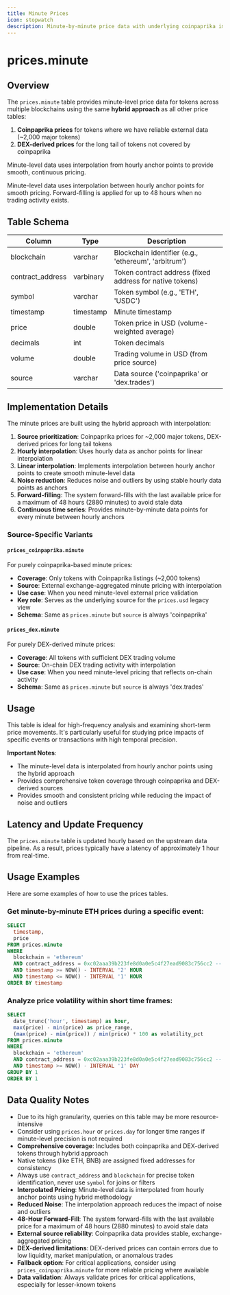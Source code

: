 ```yaml
---
title: Minute Prices
icon: stopwatch
description: Minute-by-minute price data with underlying coinpaprika implementation
---
```


# prices.minute

## Overview

The `prices.minute` table provides minute-level price data for tokens across multiple blockchains using the same **hybrid approach** as all other price tables:

1. **Coinpaprika prices** for tokens where we have reliable external data (~2,000 major tokens)
2. **DEX-derived prices** for the long tail of tokens not covered by coinpaprika

Minute-level data uses interpolation from hourly anchor points to provide smooth, continuous pricing.

<Info>
    Minute-level data uses interpolation between hourly anchor points for smooth pricing. Forward-filling is applied for up to 48 hours when no trading activity exists.
</Info>

## Table Schema

| Column | Type | Description |
|--------|------|-------------|
| blockchain | varchar | Blockchain identifier (e.g., 'ethereum', 'arbitrum') |
| contract_address | varbinary | Token contract address (fixed address for native tokens) |
| symbol | varchar | Token symbol (e.g., 'ETH', 'USDC') |
| timestamp | timestamp | Minute timestamp |
| price | double | Token price in USD (volume-weighted average) |
| decimals | int | Token decimals |
| volume | double | Trading volume in USD (from price source) |
| source | varchar | Data source ('coinpaprika' or 'dex.trades') |

## Implementation Details

The minute prices are built using the hybrid approach with interpolation:

1. **Source prioritization**: Coinpaprika prices for ~2,000 major tokens, DEX-derived prices for long tail tokens
2. **Hourly interpolation**: Uses hourly data as anchor points for linear interpolation
3. **Linear interpolation**: Implements interpolation between hourly anchor points to create smooth minute-level data
4. **Noise reduction**: Reduces noise and outliers by using stable hourly data points as anchors
5. **Forward-filling**: The system forward-fills with the last available price for a maximum of 48 hours (2880 minutes) to avoid stale data
6. **Continuous time series**: Provides minute-by-minute data points for every minute between hourly anchors

### Source-Specific Variants

#### `prices_coinpaprika.minute`
For purely coinpaprika-based minute prices:
- **Coverage**: Only tokens with Coinpaprika listings (~2,000 tokens)
- **Source**: External exchange-aggregated minute pricing with interpolation
- **Use case**: When you need minute-level external price validation
- **Key role**: Serves as the underlying source for the `prices.usd` legacy view
- **Schema**: Same as `prices.minute` but `source` is always 'coinpaprika'

#### `prices_dex.minute`
For purely DEX-derived minute prices:
- **Coverage**: All tokens with sufficient DEX trading volume
- **Source**: On-chain DEX trading activity with interpolation
- **Use case**: When you need minute-level pricing that reflects on-chain activity
- **Schema**: Same as `prices.minute` but `source` is always 'dex.trades'

## Usage

This table is ideal for high-frequency analysis and examining short-term price movements. It's particularly useful for studying price impacts of specific events or transactions with high temporal precision.

**Important Notes**: 
- The minute-level data is interpolated from hourly anchor points using the hybrid approach
- Provides comprehensive token coverage through coinpaprika and DEX-derived sources
- Provides smooth and consistent pricing while reducing the impact of noise and outliers

## Latency and Update Frequency

The `prices.minute` table is updated hourly based on the upstream data pipeline. As a result, prices typically have a latency of approximately 1 hour from real-time.

## Usage Examples

Here are some examples of how to use the prices tables.

### Get minute-by-minute ETH prices during a specific event:
```sql
SELECT
  timestamp,
  price
FROM prices.minute
WHERE
  blockchain = 'ethereum'
  AND contract_address = 0xc02aaa39b223fe8d0a0e5c4f27ead9083c756cc2 -- WETH
  AND timestamp >= NOW() - INTERVAL '2' HOUR
  AND timestamp <= NOW() - INTERVAL '1' HOUR
ORDER BY timestamp
```

### Analyze price volatility within short time frames:
```sql
SELECT
  date_trunc('hour', timestamp) as hour,
  max(price) - min(price) as price_range,
  (max(price) - min(price)) / min(price) * 100 as volatility_pct
FROM prices.minute
WHERE
  blockchain = 'ethereum'
  AND contract_address = 0xc02aaa39b223fe8d0a0e5c4f27ead9083c756cc2 -- WETH
  AND timestamp >= NOW() - INTERVAL '1' DAY
GROUP BY 1
ORDER BY 1
```

## Data Quality Notes

- Due to its high granularity, queries on this table may be more resource-intensive
- Consider using `prices.hour` or `prices.day` for longer time ranges if minute-level precision is not required
- **Comprehensive coverage**: Includes both coinpaprika and DEX-derived tokens through hybrid approach
- Native tokens (like ETH, BNB) are assigned fixed addresses for consistency
- Always use `contract_address` and `blockchain` for precise token identification, never use `symbol` for joins or filters
- **Interpolated Pricing**: Minute-level data is interpolated from hourly anchor points using hybrid methodology
- **Reduced Noise**: The interpolation approach reduces the impact of noise and outliers
- **48-Hour Forward-Fill**: The system forward-fills with the last available price for a maximum of 48 hours (2880 minutes) to avoid stale data
- **External source reliability**: Coinpaprika data provides stable, exchange-aggregated pricing
- **DEX-derived limitations**: DEX-derived prices can contain errors due to low liquidity, market manipulation, or anomalous trades
- **Fallback option**: For critical applications, consider using `prices_coinpaprika.minute` for more reliable pricing where available
- **Data validation**: Always validate prices for critical applications, especially for lesser-known tokens
